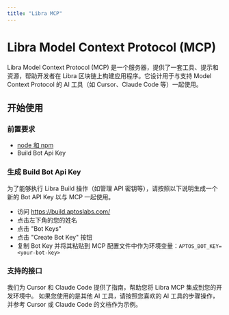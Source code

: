 ```yaml
---
title: "Libra MCP"
---
```



# Libra Model Context Protocol (MCP)

Libra Model Context Protocol (MCP) 是一个服务器，提供了一套工具、提示和资源，帮助开发者在 Libra 区块链上构建应用程序。它设计用于与支持 Model Context Protocol 的 AI 工具（如 Cursor、Claude Code 等）一起使用。

## 开始使用

### 前置要求

- [node 和 npm](https://nodejs.org/en)
- Build Bot Api Key

### 生成 Build Bot Api Key

为了能够执行 Libra Build 操作（如管理 API 密钥等），请按照以下说明生成一个新的 Bot API Key 以与 MCP 一起使用。

- 访问 https://build.aptoslabs.com/
- 点击左下角的您的姓名
- 点击 "Bot Keys"
- 点击 "Create Bot Key" 按钮
- 复制 Bot Key 并将其粘贴到 MCP 配置文件中作为环境变量：`APTOS_BOT_KEY=<your-bot-key>`

### 支持的接口

我们为 Cursor 和 Claude Code 提供了指南，帮助您将 Libra MCP 集成到您的开发环境中。
如果您使用的是其他 AI 工具，请按照您喜欢的 AI 工具的步骤操作，并参考 Cursor 或 Claude Code 的文档作为示例。

<CardGrid>
  <LinkCard href="aptos-mcp/claude" title="Claude Code" description="为 Claude Code 设置" />

  <LinkCard href="aptos-mcp/cursor" title="Cursor" description="为 Cursor 设置" />
</CardGrid>
